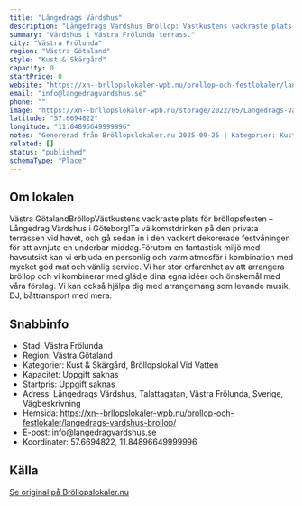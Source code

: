 ```yaml
---
title: "Långedrags Värdshus"
description: "Långedrags Värdshus Bröllop: Västkustens vackraste plats för bröllopsfesten – Långedrag Värdshus i Göteborg! Ta välkomstdrinken på den privata terrassen.."
summary: "Värdshus i Västra Frölunda terrass."
city: "Västra Frölunda"
region: "Västra Götaland"
style: "Kust & Skärgård"
capacity: 0
startPrice: 0
website: "https://xn--brllopslokaler-wpb.nu/brollop-och-festlokaler/langedrags-vardshus-brollop/"
email: "info@langedragvardshus.se"
phone: ""
image: "https://xn--brllopslokaler-wpb.nu/storage/2022/05/Langedrags-Vardshus-FESTVANING-festlokal-i-goteborg-4.webp"
latitude: "57.6694822"
longitude: "11.84896649999996"
notes: "Genererad från Bröllopslokaler.nu 2025-09-25 | Kategorier: Kust & Skärgård, Bröllopslokal Vid Vatten"
related: []
status: "published"
schemaType: "Place"
---
```


## Om lokalen

Västra GötalandBröllopVästkustens vackraste plats för bröllopsfesten – Långedrag Värdshus i Göteborg!Ta välkomstdrinken på den privata terrassen vid havet, och gå sedan in i den vackert dekorerade festvåningen för att avnjuta en underbar middag.Förutom en fantastisk miljö med havsutsikt kan vi erbjuda en personlig och varm atmosfär i kombination med mycket god mat och vänlig service. Vi har stor erfarenhet av att arrangera bröllop och vi kombinerar med glädje dina egna idéer och önskemål med våra förslag. Vi kan också hjälpa dig med arrangemang som levande musik, DJ, båttransport med mera.

## Snabbinfo

- Stad: Västra Frölunda
- Region: Västra Götaland
- Kategorier: Kust & Skärgård, Bröllopslokal Vid Vatten
- Kapacitet: Uppgift saknas
- Startpris: Uppgift saknas
- Adress: Långedrags Värdshus, Talattagatan, Västra Frölunda, Sverige, Vägbeskrivning
- Hemsida: https://xn--brllopslokaler-wpb.nu/brollop-och-festlokaler/langedrags-vardshus-brollop/
- E-post: info@langedragvardshus.se
- Koordinater: 57.6694822, 11.84896649999996

## Källa

[Se original på Bröllopslokaler.nu](https://xn--brllopslokaler-wpb.nu/brollop-och-festlokaler/langedrags-vardshus-brollop/)
